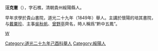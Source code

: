 {{unreferenced|time=2012-03-20T16:14:11+00:00}}
'''汪克憲'''（{{bd|?||?|}}），字石樵，清朝貴州綏陽縣人。

早年求學於貴山書院，道光二十九年（1849年）舉人。主講於懷陽的培其書院，与[[戴粟珍|戴粟珍]]、主事[[吳秋帆|吳秋帆]]、[[曾野亭|曾野亭]]齊名，時人稱爲“黔中五鳳”。

[[category:清朝儒學學者|W]]
[[Category:道光二十九年己酉科舉人|Category:道光二十九年己酉科舉人]]
[[Category:綏陽人|Category:綏陽人]]